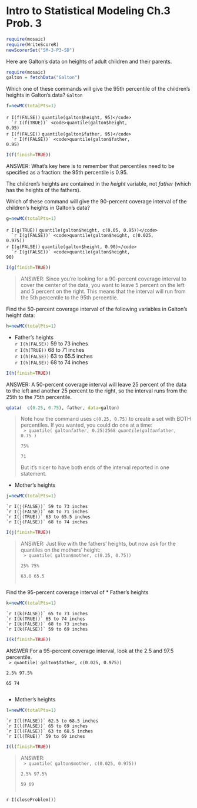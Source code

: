 Intro to Statistical Modeling Ch.3 Prob. 3
========================================================
```r
require(mosaic)
require(WriteScoreR)
newScorerSet("SM-3-P3-SD")
```
Here are Galton’s data on heights of adult children and their parents.

```r
require(mosaic)     
galton = fetchData("Galton")  
```

Which one of these commands will give the 95th percentile of the
children's heights in Galton's data? `Galton`

```r
f=newMC(totalPts=1)
```
  `r I(f(FALSE))` <code>quantile(galton$height, 95)</code>     
  `r I(f(TRUE))` <code>quantile(galton$height, 0.95)</code>     
  `r I(f(FALSE))` <code>quantile(galton$father, 95)</code>     
  `r I(f(FALSE))` <code>quantile(galton$father, 0.95)</code>    
```r
I(f(finish=TRUE))
```

<aside>
ANSWER:
What's key here is to remember that percentiles need to be specified
as a fraction: the 95th percentile is 0.95.


The children's heights are contained in the *height* variable, not
*father* (which has the heights of the fathers).
</aside>

<bigskip>

Which of these command will give the 90-percent coverage interval of the children's heights in Galton's data?
```r
g=newMC(totalPts=1)
```
  `r I(g(TRUE))` <code>quantile(galton$height, c(0.05, 0.95))</code>     
  `r I(g(FALSE))` <code>quantile(galton$height, c(0.025, 0.975))</code>     
  `r I(g(FALSE))` <code>quantile(galton$height, 0.90)</code>     
  `r I(g(FALSE))` <code>quantile(galton$height, 90)</code>     
```r
I(g(finish=TRUE))
```

<aside>
>ANSWER:
>Since you're looking for a 90-percent coverage interval to cover the
center of the data, you want to
leave 5 percent on the left and 5 percent on the right.  This means
that the interval will run from the 5th percentile to the 95th percentile.
</aside>


 
Find the 50-percent coverage interval of the following variables in Galton's height data:
```r
h=newMC(totalPts=1)
```
* Father's heights     
    `r I(h(FALSE))` 59 to 73 inches     
    `r I(h(TRUE))` 68 to 71 inches     
    `r I(h(FALSE))` 63 to 65.5 inches     
    `r I(h(FALSE))` 68 to 74 inches    
```r
I(h(finish=TRUE))
```
<aside>
ANSWER: A 50-percent coverage interval will leave 25 percent of the data to the left and another 25 percent to the right, so the interval runs from the 25th to the 75th percentile.      
```r
qdata(  c(0.25, 0.75), father, data=galton)     
```

>Note how the command uses <code>c(0.25, 0.75)</code> to create a set with
BOTH percentiles.  If you wanted, you could do one at a time:     
<code>
\> quantile( galton$father, 0.25 )     
25%      
 68      
\> quantile( galton$father, 0.75 )     
75%      
 71      
</code>
>But it's nicer to have both ends of the interval reported in one statement.
</aside>

* Mother's heights
```r
j=newMC(totalPts=1)
```
    `r I(j(FALSE))` 59 to 73 inches     
    `r I(j(FALSE))` 68 to 71 inches     
    `r I(j(TRUE))` 63 to 65.5 inches     
    `r I(j(FALSE))` 68 to 74 inches     
```r
I(j(finish=TRUE))
```

<aside>
>ANSWER:
>Just like with the fathers' heights, but now ask for the quantiles on
the mothers' height:     
<code>
\> quantile( galton$mother, c(0.25, 0.75))     
 25%  75%      
63.0 65.5     
</code>
</aside>




Find the 95-percent coverage interval of
* Father's heights
```r
k=newMC(totalPts=1)
```
    `r I(k(FALSE))` 65 to 73 inches     
    `r I(k(TRUE))` 65 to 74 inches     
    `r I(k(FALSE))` 68 to 73 inches    
    `r I(k(FALSE))` 59 to 69 inches     
```r
I(k(finish=TRUE))
```

<aside>
ANSWER:For a 95-percent coverage interval, look at the 2.5 and 97.5
percentile.     
<code>
\> quantile( galton$father, c(0.025, 0.975))     
 2.5% 97.5%      
   65    74      
</code>
</aside>

* Mother's heights
```r
l=newMC(totalPts=1)
```
    `r I(l(FALSE))` 62.5 to 68.5 inches         
    `r I(l(FALSE))` 65 to 69 inches      
    `r I(l(FALSE))` 63 to 68.5 inches     
    `r I(l(TRUE))` 59 to 69 inches     
```r
I(l(finish=TRUE))
```

<aside>
>ANSWER:      
><code>
\> quantile( galton$mother, c(0.025, 0.975))      
 2.5% 97.5%       
   59    69       
</code>
</aside>

`r I(closeProblem())`

